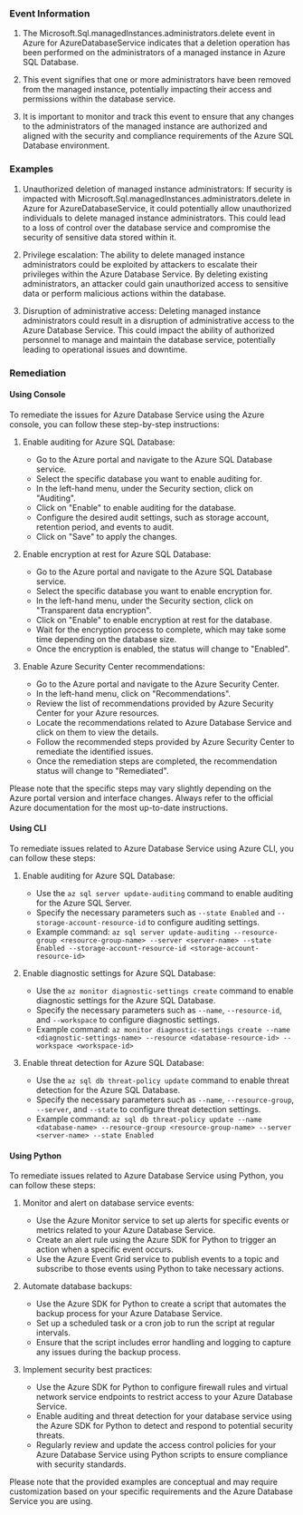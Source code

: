 
### Event Information

1. The Microsoft.Sql.managedInstances.administrators.delete event in Azure for AzureDatabaseService indicates that a deletion operation has been performed on the administrators of a managed instance in Azure SQL Database.

2. This event signifies that one or more administrators have been removed from the managed instance, potentially impacting their access and permissions within the database service.

3. It is important to monitor and track this event to ensure that any changes to the administrators of the managed instance are authorized and aligned with the security and compliance requirements of the Azure SQL Database environment.


### Examples

1. Unauthorized deletion of managed instance administrators: If security is impacted with Microsoft.Sql.managedInstances.administrators.delete in Azure for AzureDatabaseService, it could potentially allow unauthorized individuals to delete managed instance administrators. This could lead to a loss of control over the database service and compromise the security of sensitive data stored within it.

2. Privilege escalation: The ability to delete managed instance administrators could be exploited by attackers to escalate their privileges within the Azure Database Service. By deleting existing administrators, an attacker could gain unauthorized access to sensitive data or perform malicious actions within the database.

3. Disruption of administrative access: Deleting managed instance administrators could result in a disruption of administrative access to the Azure Database Service. This could impact the ability of authorized personnel to manage and maintain the database service, potentially leading to operational issues and downtime.

### Remediation

#### Using Console

To remediate the issues for Azure Database Service using the Azure console, you can follow these step-by-step instructions:

1. Enable auditing for Azure SQL Database:
   - Go to the Azure portal and navigate to the Azure SQL Database service.
   - Select the specific database you want to enable auditing for.
   - In the left-hand menu, under the Security section, click on "Auditing".
   - Click on "Enable" to enable auditing for the database.
   - Configure the desired audit settings, such as storage account, retention period, and events to audit.
   - Click on "Save" to apply the changes.

2. Enable encryption at rest for Azure SQL Database:
   - Go to the Azure portal and navigate to the Azure SQL Database service.
   - Select the specific database you want to enable encryption for.
   - In the left-hand menu, under the Security section, click on "Transparent data encryption".
   - Click on "Enable" to enable encryption at rest for the database.
   - Wait for the encryption process to complete, which may take some time depending on the database size.
   - Once the encryption is enabled, the status will change to "Enabled".

3. Enable Azure Security Center recommendations:
   - Go to the Azure portal and navigate to the Azure Security Center.
   - In the left-hand menu, click on "Recommendations".
   - Review the list of recommendations provided by Azure Security Center for your Azure resources.
   - Locate the recommendations related to Azure Database Service and click on them to view the details.
   - Follow the recommended steps provided by Azure Security Center to remediate the identified issues.
   - Once the remediation steps are completed, the recommendation status will change to "Remediated".

Please note that the specific steps may vary slightly depending on the Azure portal version and interface changes. Always refer to the official Azure documentation for the most up-to-date instructions.

#### Using CLI

To remediate issues related to Azure Database Service using Azure CLI, you can follow these steps:

1. Enable auditing for Azure SQL Database:
   - Use the `az sql server update-auditing` command to enable auditing for the Azure SQL Server.
   - Specify the necessary parameters such as `--state Enabled` and `--storage-account-resource-id` to configure auditing settings.
   - Example command: `az sql server update-auditing --resource-group <resource-group-name> --server <server-name> --state Enabled --storage-account-resource-id <storage-account-resource-id>`

2. Enable diagnostic settings for Azure SQL Database:
   - Use the `az monitor diagnostic-settings create` command to enable diagnostic settings for the Azure SQL Database.
   - Specify the necessary parameters such as `--name`, `--resource-id`, and `--workspace` to configure diagnostic settings.
   - Example command: `az monitor diagnostic-settings create --name <diagnostic-settings-name> --resource <database-resource-id> --workspace <workspace-id>`

3. Enable threat detection for Azure SQL Database:
   - Use the `az sql db threat-policy update` command to enable threat detection for the Azure SQL Database.
   - Specify the necessary parameters such as `--name`, `--resource-group`, `--server`, and `--state` to configure threat detection settings.
   - Example command: `az sql db threat-policy update --name <database-name> --resource-group <resource-group-name> --server <server-name> --state Enabled`

#### Using Python

To remediate issues related to Azure Database Service using Python, you can follow these steps:

1. Monitor and alert on database service events:
   - Use the Azure Monitor service to set up alerts for specific events or metrics related to your Azure Database Service.
   - Create an alert rule using the Azure SDK for Python to trigger an action when a specific event occurs.
   - Use the Azure Event Grid service to publish events to a topic and subscribe to those events using Python to take necessary actions.

2. Automate database backups:
   - Use the Azure SDK for Python to create a script that automates the backup process for your Azure Database Service.
   - Set up a scheduled task or a cron job to run the script at regular intervals.
   - Ensure that the script includes error handling and logging to capture any issues during the backup process.

3. Implement security best practices:
   - Use the Azure SDK for Python to configure firewall rules and virtual network service endpoints to restrict access to your Azure Database Service.
   - Enable auditing and threat detection for your database service using the Azure SDK for Python to detect and respond to potential security threats.
   - Regularly review and update the access control policies for your Azure Database Service using Python scripts to ensure compliance with security standards.

Please note that the provided examples are conceptual and may require customization based on your specific requirements and the Azure Database Service you are using.

